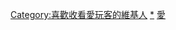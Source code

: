 {{Userbox
  |border-c = Red
  |border-s = 1
  |id-c     = #D94DFF
  |id-s     = 9
  |id-fc    = #FFFFFF
  |info-c   = #ffffff
  |info-s   = 8
  |info-fc  = #D94DFF
  |id       = 愛玩客
  |info     = 這個用戶喜歡收看[[愛玩客]]。
}}<includeonly>
[[Category:喜歡收看愛玩客的維基人]]
</includeonly><noinclude>
[[Category:喜歡收看愛玩客的維基人|*]]
[[Category:媒體用戶框模板|愛]]
</noinclude>